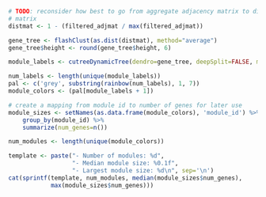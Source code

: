 ```r
# TODO: reconsider how best to go from aggregate adjacency matrix to distance
# matrix
distmat <- 1 - (filtered_adjmat / max(filtered_adjmat))

gene_tree <- flashClust(as.dist(distmat), method="average")
gene_tree$height <- round(gene_tree$height, 6)

module_labels <- cutreeDynamicTree(dendro=gene_tree, deepSplit=FALSE, minModuleSize=10)

num_labels <- length(unique(module_labels))
pal <- c('grey', substring(rainbow(num_labels), 1, 7))
module_colors <- (pal[module_labels + 1])
```

```r
# create a mapping from module id to number of genes for later use
module_sizes <- setNames(as.data.frame(module_colors), 'module_id') %>% 
    group_by(module_id) %>% 
    summarize(num_genes=n())

num_modules <- length(unique(module_colors))
```

```r
template <- paste("- Number of modules: %d", 
                  "- Median module size: %0.1f",
                  "- Largest module size: %d\n", sep='\n')
cat(sprintf(template, num_modules, median(module_sizes$num_genes), 
            max(module_sizes$num_genes)))
```
